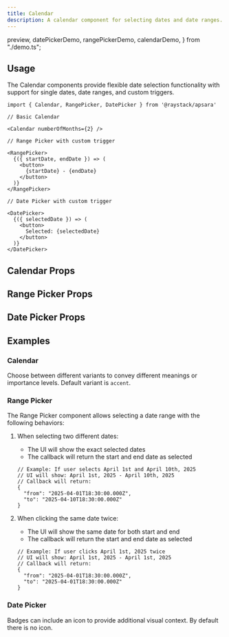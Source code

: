 ```yaml
---
title: Calendar
description: A calendar component for selecting dates and date ranges.
---
```


  preview,
  datePickerDemo,
  rangePickerDemo,
  calendarDemo,
} from "./demo.ts";

<Demo data={preview} />

## Usage

The Calendar components provide flexible date selection functionality with support for single dates, date ranges, and custom triggers.

```tsx
import { Calendar, RangePicker, DatePicker } from '@raystack/apsara'

// Basic Calendar

<Calendar numberOfMonths={2} />

// Range Picker with custom trigger

<RangePicker>
  {({ startDate, endDate }) => (
    <button>
      {startDate} - {endDate}
    </button>
  )}
</RangePicker>

// Date Picker with custom trigger

<DatePicker>
  {({ selectedDate }) => (
    <button>
      Selected: {selectedDate}
    </button>
  )}
</DatePicker>
```

## Calendar Props

<auto-type-table path="./props.ts" name="CalendarProps" />

## Range Picker Props

<auto-type-table path="./props.ts" name="RangePickerProps" />

## Date Picker Props

<auto-type-table path="./props.ts" name="DatePickerProps" />

## Examples

### Calendar

Choose between different variants to convey different meanings or importance levels. Default variant is `accent`.

<Demo data={calendarDemo} />

### Range Picker

The Range Picker component allows selecting a date range with the following behaviors:

1. When selecting two different dates:
   - The UI will show the exact selected dates
   - The callback will return the start and end date as selected
   ```tsx
   // Example: If user selects April 1st and April 10th, 2025
   // UI will show: April 1st, 2025 - April 10th, 2025
   // Callback will return:
   {
     "from": "2025-04-01T18:30:00.000Z",
     "to": "2025-04-10T18:30:00.000Z"
   }
   ```

2. When clicking the same date twice:
   - The UI will show the same date for both start and end
   - The callback will return the start and end date as selected
   ```tsx
   // Example: If user clicks April 1st, 2025 twice
   // UI will show: April 1st, 2025 - April 1st, 2025
   // Callback will return:
   {
     "from": "2025-04-01T18:30:00.000Z",
     "to": "2025-04-01T18:30:00.000Z"
   }
   ```

<Demo data={rangePickerDemo} />

### Date Picker

Badges can include an icon to provide additional visual context. By default there is no icon.

<Demo data={datePickerDemo} />
